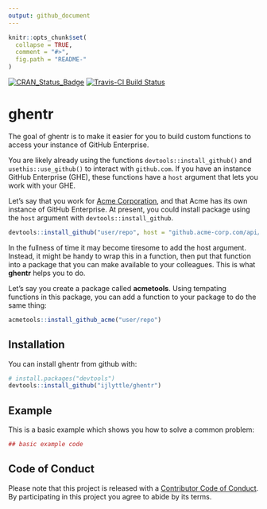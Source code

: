 ```yaml
---
output: github_document
---
```


<!-- README.md is generated from README.Rmd. Please edit that file -->

```r
knitr::opts_chunk$set(
  collapse = TRUE,
  comment = "#>",
  fig.path = "README-"
)
```

[![CRAN_Status_Badge](https://www.r-pkg.org/badges/version/ghentr)](https://cran.r-project.org/package=ghentr)
[![Travis-CI Build Status](https://travis-ci.org/ijlyttle/ghentr.svg?branch=master)](https://travis-ci.org/ijlyttle/ghentr)

# ghentr

The goal of ghentr is to make it easier for you to build custom functions to access your instance of GitHub Enterprise.

You are likely already using the functions `devtools::install_github()` and `usethis::use_github()` to interact with `github.com`. If you have an instance GitHub Enterprise (GHE), these functions have a `host` argument that lets you work with your GHE.

Let's say that you work for [Acme Corporation](https://en.wikipedia.org/wiki/Acme_Corporation), and that Acme has its own instance of GitHub Enterprise. At present, you could install package using the `host` argument with `devtools::install_github`.

```r
devtools::install_github("user/repo", host = "github.acme-corp.com/api/v3")
```

In the fullness of time it may become tiresome to add the host argument. Instead, it might be handy to wrap this in a function, then put that function into a package that you can make available to your colleagues. This is what **ghentr** helps you to do. 

Let's say you create a package called **acmetools**. Using tempating functions in this package, you can add a function to your package to do the same thing:

```r
acmetools::install_github_acme("user/repo")
```

## Installation

You can install ghentr from github with:

```r
# install.packages("devtools")
devtools::install_github("ijlyttle/ghentr")
```

## Example

This is a basic example which shows you how to solve a common problem:

```r
## basic example code
```

## Code of Conduct

Please note that this project is released with a [Contributor Code of Conduct](CONDUCT.md). By participating in this project you agree to abide by its terms.
